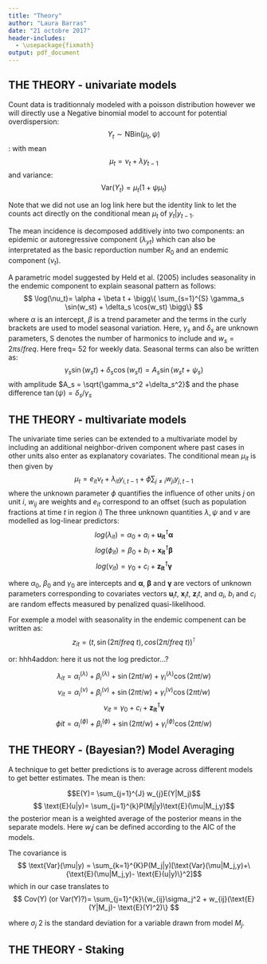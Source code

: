 ---
title: "Theory"
author: "Laura Barras"
date: "21 octobre 2017"
header-includes:
  - \usepackage{fixmath}
output: pdf_document
---



## THE THEORY - univariate models

Count data is traditionnaly modeled with a poisson distribution however we will directly use a Negative binomial model to account for potential overdispersion: $$Y_t \sim \text{NBin}(\mu_t, \psi)$$:
with mean
$$\mu_t= \nu_t + \lambda y_{t-1}$$
and variance: $$\text{Var}(Y_t) = \mu_t(1+\psi \mu_t)$$

Note that we did not use an log link here but the identity link to let the counts act directly on the conditional mean $\mu_t \text{ of }y_t|y_{t-1}$.

The mean incidence is decomposed additively into two components: an epidemic or autoregressive component ($\lambda_{yt}$) which can also be interpretated as the basic reporduction number $R_0$ and an endemic component ($\nu_t$).

A parametric model suggested by Held et al. (2005) includes seasonality in the endemic component to explain seasonal pattern as follows:
$$ \log(\nu_t)= \alpha + \beta t + \bigg\{ \sum_{s=1}^{S} \gamma_s \sin(w_st) + \delta_s \cos(w_st) \bigg\}  $$
where $\alpha$ is an intercept, $\beta$ is a trend parameter and the terms in the curly brackets are used to model seasonal variation. Here, $\gamma_s$ and $\delta_s$ are unknown parameters, S denotes the number of harmonics to include and $w_s = 2\pi s/ freq$. Here freq= 52 for weekly data. Seasonal terms can also be written as:
$$ \gamma_s \sin(w_st) + \delta_s \cos(w_st) = A_s \sin(w_st +\psi_s)$$  with amplitude $A_s = \sqrt{\gamma_s^2 +\delta_s^2}$ and the phase difference $\tan(\psi)= \delta_s / \gamma_s$



## THE THEORY - multivariate models

The univariate time series can be extended to a multivariate model by including an additional neighbor-driven component where past cases in other units also enter as explanatory covariates. The conditional mean $\mu_{it}$ is then given by
$$ \mu_t= e_{it}\nu_t + \lambda_{it} y_{i,t-1} +\phi \sum_ {j\neq i} w_{ji}y_{j,t-1}$$
where the unknown parameter $\phi$ quantifies the influence of other units $j$ on unit $i$, $w_{ij}$ are weights and $e_{it}$ correspond to an offset (such as population fractions at time $t$ in region $i$)
The three unknown quantities $\lambda, \psi \text{ and } \nu$ are modelled as log-linear predictors:
$$ log(\lambda_{it})= \alpha_0 + a_i +\mathbold{u_{it}^\intercal\alpha}$$
$$ log(\phi_{it})= \beta_0 + b_i +\mathbold{x_{it}^\intercal\beta}$$
$$ log(\nu_{it})= \gamma_0 + c_i +\mathbold{z_{it}^\intercal\gamma}$$

where $\alpha_0$, $\beta_0$ and $\gamma_0$ are intercepts and $\mathbold{\alpha}$, $\mathbold{\beta}$ and $\mathbold{\gamma}$ are vectors of unknown parameters corresponding to covariates vectors $\mathbf{u}_it$, $\mathbf{x}_it$, $\mathbf{z}_it$, and $a_i$, $b_i$ and $c_i$ are random effects measured by penalized quasi-likelihood.

For exemple a model with seasonality in the endemic compenent can be written as:
$$ z_{it} = (t, \sin(2\pi/freq~t), cos(2\pi/freq~t))^\intercal$$

or: hhh4addon: here it us not the log predictor...?

$$ \lambda_{it}= \alpha_i^{(\lambda)} + \beta_i^{(\lambda)} +\sin(2\pi t /w)+ \gamma_i^{(\lambda)} \cos (2\pi t /w)$$
$$ \nu_{it}= \alpha_i^{(\nu)} + \beta_i^{(\nu)} +\sin(2\pi t /w)+ \gamma_i^{(\nu)} \cos (2\pi t /w)$$$$ \nu_{it}= \gamma_0 + c_i +\mathbold{z_{it}^\intercal\gamma}$$
$$ \phi{it}= \alpha_i^{(\phi)} + \beta_i^{(\phi)} +\sin(2\pi t /w)+ \gamma_i^{(\phi)} \cos (2\pi t /w)$$


## THE THEORY - (Bayesian?) Model Averaging

A technique to get better predictions is to average across different models to get better estimates. The mean is then:

$$E(Y)= \sum_{j=1}^{J} w_{j}E(Y|M_j)$$
$$ \text{E}(u|y)= \sum_{j=1}^{k}P(Mj|y)\text{E}(\mu|M_j,y)$$
the posterior mean is a weighted average of the posterior means in the separate models.
Here $w_ij$ can be defined according to the AIC of the models.

The covariance is 
$$ \text{Var}(\mu|y) = \sum_{k=1}^{K}P(M_j|y)[\text{Var}(\mu|M_j,y)+\{\text{E}(\mu|M_j,y)- \text{E}(u|y)\}^2]$$ 
 which in our case translates to
$$ Cov(Y) (or Var(Y)?)= \sum_{j=1}^{k}\{w_{ij}\sigma_j^2 + w_{ij}(\text{E}(Y|M_j)- \text{E}(Y)^2)\} $$

where $\sigma_j~2$ is the standard deviation for a variable drawn from model $M_j$. 


## THE THEORY - Staking
